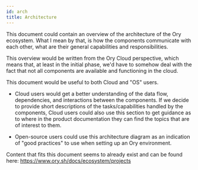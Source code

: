 ```yaml
---
id: arch
title: Architecture
---
```


This document could contain an overview of the architecture of the Ory ecosystem. What I mean by that, is how the components
communicate with each other, what are their general capabilities and responsibilities. 

This overview would be written from the Ory Cloud perspective, which means that, at least in the initial phase, 
we'd have to somehow deal with the fact that not all components are available and functioning in the cloud. 

This document would be useful to both Cloud and "OS" users. 

- Cloud users would get a better understanding of the data flow, dependencies, and interactions between the components. 
If we decide to provide short descriptions of the tasks/capabilities handled by the components, Cloud users could also
use this section to get guidance as to where in the product documentation they can find the topics that are of interest 
to them. 

- Open-source users could use this architecture diagram as an indication of "good practices" to use when setting up 
an Ory environment.

Content that fits this document seems to already exist and can be found here: https://www.ory.sh/docs/ecosystem/projects